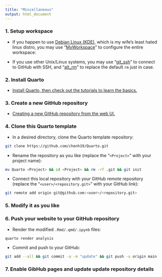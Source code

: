 ```yaml
---
title: "Miscellaneous"
output: html_document
---
```


### 1. Setup workspace

- If you happen to use [Debian Linux (KDE)](https://cdimage.debian.org/debian-cd/current-live/amd64/iso-hybrid/), which is my wife's least hated linux distro, you may use "[MyWorkspace](https://github.com/chenh19/MyWorkspace)" to configure the entire workspace:

- If you use other Unix/Linux systems, you may use "[git_ssh](https://github.com/chenh19/git_ssh)" to connect to GitHub with SSH, and "[alt_rm](https://github.com/chenh19/alt_rm)" to replace the default ```rm``` just in case.


### 2. Install Quarto

- [Install Quarto, then check out the tutorials to learn the basics.](https://quarto.org/docs/get-started/)


### 3. Create a new GitHub repository

- [Creating a new GitHub repository from the web UI.](https://docs.github.com/en/repositories/creating-and-managing-repositories/creating-a-new-repository)


### 4. Clone this Quarto template

- In a desired directory, clone the Quarto template repository:

```bash
git clone https://github.com/chenh19/Quarto.git
```

- Rename the repository as you like (replace the "```<Project>```" with your project name):

```bash
mv Quarto <Project> && cd <Project> && rm -rf .git && git init
```

- Connect this local repository with your GitHub remote repository (replace the "```<user>/<repository.git>```" with your GitHub link):

```bash
git remote add origin git@github.com:<user>/<repository.git>
```

### 5. Modify it as you like




### 6. Push your website to your GitHub repository

- Render the modified ```.Rmd/.qmd/.ipynb``` files:

```bash
quarto render analysis
```

- Commit and push to your GitHub:

```bash
git add --all && git commit -a -m "update" && git push -u origin main
```


### 7. Enable GibHub pages and update update repository details
